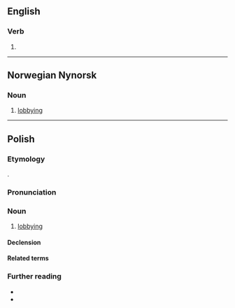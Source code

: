 ==English==

===Verb===
{{head|en|verb form}}

# {{present participle of|en|lob|nocat=1}}

----

==Norwegian Nynorsk==

===Noun===
{{nn-noun-f3}}

# {{lb|nn|political|colloquial}} [[lobbying]]
#: {{syn|nn|lobbyverksemd}}

----

==Polish==
{{wp|lang=pl}}

===Etymology===
{{bor+|pl|en|lobbying}}.

===Pronunciation===
{{pl-p|a=LL-Q809 (pol)-Olaf-lobbing.wav}}

===Noun===
{{pl-noun|m-in}}

# {{lb|pl|politics}} [[lobbying]]

====Declension====
{{pl-decl-noun-m-in|tantum=s}}

====Related terms====
{{col3|pl|title=verb|lobbować}}
{{col3|pl|title=nouns|lobby|lobbista|lobbysta}}
{{col3|pl|title=adjectives|lobbistyczny|lobbystyczny}}

===Further reading===
* {{R:pl:WSJP}}
* {{R:pl:PWN}}